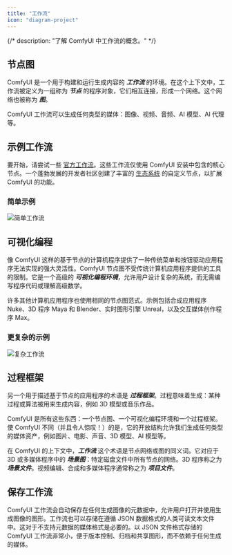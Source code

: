 ```yaml
---
title: "工作流"
icon: "diagram-project"
---
```


{/*
description: "了解 ComfyUI 中工作流的概念。"
*/}


## 节点图

ComfyUI 是一个用于构建和运行生成内容的 **_工作流_** 的环境。在这个上下文中，工作流被定义为一组称为 **_节点_** 的程序对象，它们相互连接，形成一个网络。这个网络也被称为 **_图_**。

ComfyUI 工作流可以生成任何类型的媒体：图像、视频、音频、AI 模型、AI 代理等。


## 示例工作流

要开始，请尝试一些 [官方工作流](https://comfyanonymous.github.io/ComfyUI_examples)。这些工作流仅使用 ComfyUI 安装中包含的核心节点。一个蓬勃发展的开发者社区创建了丰富的 [生态系统](https://registry.comfy.org) 的自定义节点，以扩展 ComfyUI 的功能。

### 简单示例
![简单工作流](/images/simple_workflow.jpeg)


## 可视化编程

像 ComfyUI 这样的基于节点的计算机程序提供了一种传统菜单和按钮驱动应用程序无法实现的强大灵活性。ComfyUI 节点图不受传统计算机应用程序提供的工具的限制。它是一个高级的 **_可视化编程环境_**，允许用户设计复杂的系统，而无需编写程序代码或理解高级数学。

许多其他计算机应用程序也使用相同的节点图范式。示例包括合成应用程序 Nuke、3D 程序 Maya 和 Blender、实时图形引擎 Unreal，以及交互媒体创作程序 Max。

### 更复杂的示例
![复杂工作流](/images/complex_workflow.jpeg)


## 过程框架

另一个用于描述基于节点的应用程序的术语是 **_过程框架_**。过程意味着生成：某种过程或算法被用来生成内容，例如 3D 模型或音乐作品。

ComfyUI 是所有这些东西：一个节点图、一个可视化编程环境和一个过程框架。使 ComfyUI 不同（并且令人惊叹！）的是，它的开放结构允许我们生成任何类型的媒体资产，例如图片、电影、声音、3D 模型、AI 模型等。

在 ComfyUI 的上下文中，**_工作流_** 这个术语是节点网络或图的同义词。它对应于 3D 或多媒体程序中的 **_场景图_**：特定磁盘文件中所有节点的网络。3D 程序称之为 **_场景文件_**。视频编辑、合成和多媒体程序通常称之为 **_项目文件_**。


## 保存工作流

ComfyUI 工作流会自动保存在任何生成图像的元数据中，允许用户打开并使用生成图像的图形。工作流也可以存储在遵循 JSON 数据格式的人类可读文本文件中。这对于不支持元数据的媒体格式是必要的。以 JSON 文件格式存储的 ComfyUI 工作流非常小，便于版本控制、归档和共享图形，而不依赖于任何生成的媒体。